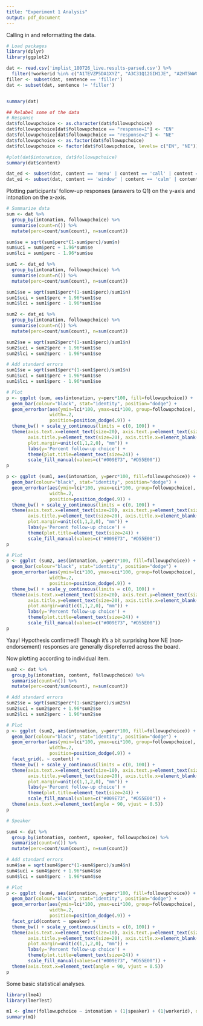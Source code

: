```yaml
---
title: "Experiment 1 Analysis"
output: pdf_document
---
```


Calling in and reformatting the data.

```r
# Load packages
library(dplyr)
library(ggplot2)

dat <- read.csv('implist_180726_live.results-parsed.csv') %>%
  filter(!workerid %in% c("A1TEVZP5DA1XYZ", "A3C31Q12GIH1JE", "A2HT5WWG71M3XY", "A2NHPETX25VH3Q", "A1A14VJAQ7X888"))
filler <- subset(dat, sentence == 'filler')
dat <- subset(dat, sentence != 'filler')


summary(dat)

## Relabel some of the data
# Response
dat$followupchoice <- as.character(dat$followupchoice)
dat$followupchoice[dat$followupchoice == "response=1"] <- "EN"
dat$followupchoice[dat$followupchoice == "response=2"] <- "NE"
dat$followupchoice <- as.factor(dat$followupchoice)
dat$followupchoice <- factor(dat$followupchoice, levels= c("EN", "NE"))

#plot(dat$intonation, dat$followupchoice)
summary(dat$content)

dat_ed <- subset(dat, content == 'menu' | content == 'call' | content == 'right' | content == 'cookie' | content == 'apple')
dat_ei <- subset(dat, content == 'window' | content == 'calm' | content == 'coffee' | content == 'dog' | content == 'email' | content == 'home' | content == 'left')

```


Plotting participants' follow-up responses (answers to Q1) on the y-axis and intonation on the x-axis.

```r
# Summarize data
sum <- dat %>% 
  group_by(intonation, followupchoice) %>% 
  summarise(count=n()) %>% 
  mutate(perc=count/sum(count), n=sum(count))

sum$se = sqrt(sum$perc*(1-sum$perc)/sum$n)
sum$uci = sum$perc + 1.96*sum$se
sum$lci = sum$perc - 1.96*sum$se

sum1 <- dat_ed %>% 
  group_by(intonation, followupchoice) %>% 
  summarise(count=n()) %>% 
  mutate(perc=count/sum(count), n=sum(count))

sum1$se = sqrt(sum1$perc*(1-sum1$perc)/sum1$n)
sum1$uci = sum1$perc + 1.96*sum1$se
sum1$lci = sum1$perc - 1.96*sum1$se

sum2 <- dat_ei %>% 
  group_by(intonation, followupchoice) %>% 
  summarise(count=n()) %>% 
  mutate(perc=count/sum(count), n=sum(count))

sum2$se = sqrt(sum2$perc*(1-sum1$perc)/sum1$n)
sum2$uci = sum2$perc + 1.96*sum1$se
sum2$lci = sum2$perc - 1.96*sum1$se

# Add standard errors
sum1$se = sqrt(sum1$perc*(1-sum1$perc)/sum1$n)
sum1$uci = sum1$perc + 1.96*sum1$se
sum1$lci = sum1$perc - 1.96*sum1$se

# Plot
p <- ggplot (sum, aes(intonation, y=perc*100, fill=followupchoice)) +
  geom_bar(colour="black", stat="identity", position="dodge") +
  geom_errorbar(aes(ymin=lci*100, ymax=uci*100, group=followupchoice),
                width=.2,
                position=position_dodge(.9)) +
  theme_bw() + scale_y_continuous(limits = c(0, 100)) +
  theme(axis.text.x=element_text(size=20), axis.text.y=element_text(size=20), 
        axis.title.y=element_text(size=20), axis.title.x=element_blank(), 
        plot.margin=unit(c(1,1,2,0), "mm")) + 
        labs(y='Percent follow-up choice') + 
        theme(plot.title=element_text(size=24)) + 
        scale_fill_manual(values=c("#009E73", "#D55E00"))
p 

p <- ggplot (sum1, aes(intonation, y=perc*100, fill=followupchoice)) +
  geom_bar(colour="black", stat="identity", position="dodge") +
  geom_errorbar(aes(ymin=lci*100, ymax=uci*100, group=followupchoice),
                width=.2,
                position=position_dodge(.9)) +
  theme_bw() + scale_y_continuous(limits = c(0, 100)) +
  theme(axis.text.x=element_text(size=20), axis.text.y=element_text(size=20), 
        axis.title.y=element_text(size=20), axis.title.x=element_blank(), 
        plot.margin=unit(c(1,1,2,0), "mm")) + 
        labs(y='Percent follow-up choice') + 
        theme(plot.title=element_text(size=24)) + 
        scale_fill_manual(values=c("#009E73", "#D55E00"))
p 

# Plot
p <- ggplot (sum2, aes(intonation, y=perc*100, fill=followupchoice)) +
  geom_bar(colour="black", stat="identity", position="dodge") +
  geom_errorbar(aes(ymin=lci*100, ymax=uci*100, group=followupchoice),
                width=.2,
                position=position_dodge(.9)) +
  theme_bw() + scale_y_continuous(limits = c(0, 100)) +
  theme(axis.text.x=element_text(size=20), axis.text.y=element_text(size=20), 
        axis.title.y=element_text(size=20), axis.title.x=element_blank(), 
        plot.margin=unit(c(1,1,2,0), "mm")) + 
        labs(y='Percent follow-up choice') + 
        theme(plot.title=element_text(size=24)) + 
        scale_fill_manual(values=c("#009E73", "#D55E00"))
p 
```

Yaay! Hypothesis confirmed!!
Though it's a bit surprising how NE (non-endorsement) responses are generally dispreferred across the board.


Now plotting according to individual item.

```r
sum2 <- dat %>% 
  group_by(intonation, content, followupchoice) %>% 
  summarise(count=n()) %>% 
  mutate(perc=count/sum(count), n=sum(count))

# Add standard errors
sum2$se = sqrt(sum2$perc*(1-sum2$perc)/sum2$n)
sum2$uci = sum2$perc + 1.96*sum2$se
sum2$lci = sum2$perc - 1.96*sum2$se

# Plot
p <- ggplot (sum2, aes(intonation, y=perc*100, fill=followupchoice)) +
  geom_bar(colour="black", stat="identity", position="dodge") +
  geom_errorbar(aes(ymin=lci*100, ymax=uci*100, group=followupchoice),
                width=.2,
                position=position_dodge(.9)) +
  facet_grid(. ~ content) +
  theme_bw() + scale_y_continuous(limits = c(0, 100)) +
  theme(axis.text.x=element_text(size=10), axis.text.y=element_text(size=20), 
        axis.title.y=element_text(size=20), axis.title.x=element_blank(), 
        plot.margin=unit(c(1,1,2,0), "mm")) + 
        labs(y='Percent follow-up choice') + 
        theme(plot.title=element_text(size=24)) + 
        scale_fill_manual(values=c("#009E73", "#D55E00")) +
  theme(axis.text.x=element_text(angle = 90, vjust = 0.5))
p 

# Speaker

sum4 <- dat %>% 
  group_by(intonation, content, speaker, followupchoice) %>% 
  summarise(count=n()) %>% 
  mutate(perc=count/sum(count), n=sum(count))

# Add standard errors
sum4$se = sqrt(sum4$perc*(1-sum4$perc)/sum4$n)
sum4$uci = sum4$perc + 1.96*sum4$se
sum4$lci = sum4$perc - 1.96*sum4$se

# Plot
p <- ggplot (sum4, aes(intonation, y=perc*100, fill=followupchoice)) +
  geom_bar(colour="black", stat="identity", position="dodge") +
  geom_errorbar(aes(ymin=lci*100, ymax=uci*100, group=followupchoice),
                width=.2,
                position=position_dodge(.9)) +
  facet_grid(content ~ speaker) +
  theme_bw() + scale_y_continuous(limits = c(0, 100)) +
  theme(axis.text.x=element_text(size=10), axis.text.y=element_text(size=20), 
        axis.title.y=element_text(size=20), axis.title.x=element_blank(), 
        plot.margin=unit(c(1,1,2,0), "mm")) + 
        labs(y='Percent follow-up choice') + 
        theme(plot.title=element_text(size=24)) + 
        scale_fill_manual(values=c("#009E73", "#D55E00")) +
  theme(axis.text.x=element_text(angle = 90, vjust = 0.5))
p 
```


Some basic statistical analyses.
```r
library(lme4)
library(lmerTest)

m1 <- glmer(followupchoice ~ intonation + (1|speaker) + (1|workerid), data = dat, family = "binomial")
summary(m1)
```
